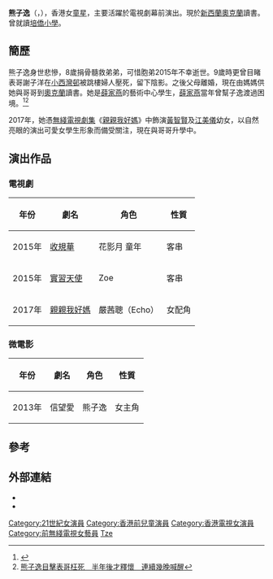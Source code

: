 {{藝人
| 類型 = 童星
| 姓名 = 熊子逸
| 圖片 = 
| 羅馬拼音 = Hung Tsz Yat
| 英文名 = Sophia Hung
| 暱稱 = Sophia
| 出生地點 = {{HKG}} 
| 出生日期 = {{birth date and age|2004|1|16}}
| 國籍 = {{CNHK}}
| 職業 = 演員、學生
| 語言 = [[粵語|粵語]]、[[國語|國語]]、[[英語|英語]]
| 教育程度 = 中五
| 活躍年代 = 2016年至2017年
| 經紀公司 =
| 代表作 = '''電視劇'''：{{ubl|《[[親親我好媽|親親我好媽]]》}}
}}

'''熊子逸'''（{{lang-en|'''Sophia Hung Tsz Yat'''}}，{{bd|2004年|1月16日}}），香港女[[童星|童星]]，主要活躍於電視劇幕前演出。現於[[新西蘭|新西蘭]][[奧克蘭|奧克蘭]]讀書。曾就讀[[培僑小學|培僑小學]]。

== 簡歷 ==
熊子逸身世悲慘，8歲捐骨髓救弟弟，可惜胞弟2015年不幸逝世。9歲時更曾目睹表哥謝子洋在[[小西灣邨|小西灣邨]]被跳樓婦人壓死，留下陰影。之後父母離婚，現在由媽媽供她與哥哥到[[奧克蘭|奧克蘭]]讀書。她是[[薛家燕|薛家燕]]的藝術中心學生，[[薛家燕|薛家燕]]當年曾幫子逸渡過困境。<ref>{{Cite web |url=http://www.orientalsunday.hk/%E6%9C%80%E6%96%B0%E5%A8%9B%E8%81%9E/%E3%80%8A%E8%A6%AA%E8%A6%AA%E6%88%91%E5%A5%BD%E5%AA%BD%E3%80%8B-%E7%86%8A%E5%AD%90%E9%80%B8-%E8%A2%AB%E6%8F%AD%E6%82%B2%E6%85%98%E8%BA%AB%E4%B8%96/ |title=《親親我好媽》 熊子逸 被揭悲慘身世 |access-date=2017-03-02 |archive-url=https://web.archive.org/web/20170303041227/http://www.orientalsunday.hk/%e6%9c%80%e6%96%b0%e5%a8%9b%e8%81%9e/%e3%80%8a%e8%a6%aa%e8%a6%aa%e6%88%91%e5%a5%bd%e5%aa%bd%e3%80%8b-%e7%86%8a%e5%ad%90%e9%80%b8-%e8%a2%ab%e6%8f%ad%e6%82%b2%e6%85%98%e8%ba%ab%e4%b8%96/ |archive-date=2017-03-03 |dead-url=yes }}</ref><ref>[https://www.hk01.com/娛樂/74925/-%E8%A6%AA%E8%A6%AA%E6%88%91%E5%A5%BD%E5%AA%BD-%E7%86%8A%E5%AD%90%E9%80%B8%E7%9B%AE%E6%93%8A%E8%A1%A8%E5%93%A5%E6%9E%89%E6%AD%BB-%E5%8D%8A%E5%B9%B4%E5%BE%8C%E6%89%8D%E9%87%8B%E6%87%B7-%E9%80%A3%E7%BA%8C%E5%B9%BE%E6%99%9A%E5%96%8A%E9%86%92 熊子逸目擊表哥枉死　半年後才釋懷　連續幾晚喊醒]</ref>
 
2017年，她憑[[無綫電視劇集|無綫電視劇集]]《[[親親我好媽|親親我好媽]]》中飾演[[黃智賢_(香港)|黃智賢]]及[[江美儀|江美儀]]幼女，以自然亮眼的演出可愛女學生形象而備受關注，現在與哥哥升學中。

== 演出作品 ==
=== 電視劇 ===
{|class="wikitable" style="text-align:center;"
|-
!年份||劇名||角色||性質
|-
|2015年||[[收規華|收規華]]||花影月 童年||客串
|-
|2015年||[[實習天使|實習天使]]||Zoe||客串
|-
|2017年||[[親親我好媽|親親我好媽]]||嚴茜聰（Echo）||女配角
|}

=== 微電影 ===
{|class="wikitable" style="text-align:center;"
|-
!年份||劇名||角色||性質
|-
|2013年||信望愛||熊子逸||女主角
|}

==參考==
{{reflist}}

== 外部連結 ==
* {{Instagram|sophia_hungt}}
* {{Facebook|sophia.hung.182}}
{{DEFAULTSORT:Hung}}
[[Category:21世紀女演員|Category:21世紀女演員]]
[[Category:香港前兒童演員|Category:香港前兒童演員]]
[[Category:香港電視女演員|Category:香港電視女演員]]
[[Category:前無綫電視女藝員|Category:前無綫電視女藝員]]
[[Category:熊姓|Tze]]